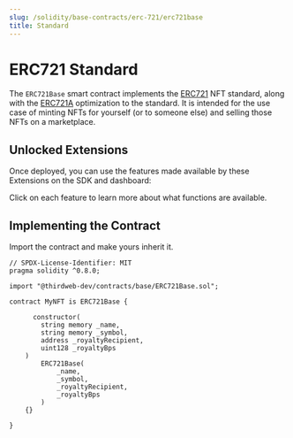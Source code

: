 ```yaml
---
slug: /solidity/base-contracts/erc-721/erc721base
title: Standard
---
```



# ERC721 Standard

The `ERC721Base` smart contract implements the [ERC721](https://eips.ethereum.org/EIPS/eip-721) NFT standard,
along with the [ERC721A](https://www.erc721a.org/) optimization to the standard.
It is intended for the use case of minting NFTs for yourself (or to someone else) and selling those NFTs on a marketplace.

<ViewContractCodeButton
  link="https://github.com/thirdweb-dev/contracts/blob/main/contracts/base/ERC721Base.sol"
  name="ERC721Base"
/>

## Unlocked Extensions

Once deployed, you can use the features made available by these Extensions on the SDK and dashboard:

Click on each feature to learn more about what functions are available.

<div className="row" style={{ marginBottom: 24, flexWrap: "wrap" }}>
  <div className="col col--4" style={{ padding: 8 }}>
    <QuickstartCard
      name="ERC721 Standard"
      link="/solidity/extensions/erc721"
      image="/assets/icons/nft.png"
    />
  </div>
  <div className="col col--4" style={{ padding: 8 }}>
    <QuickstartCard
      name="Mintable"
      link="/solidity/extensions/erc721"
      image="/assets/icons/nft.png"
    />
  </div>
  
<div className="col col--4" style={{ padding: 8 }}>
  <QuickstartCard
    name="Burnable"
    link="/solidity/extensions/erc721burnable"
    image="/assets/icons/nft.png"
  />
</div>

  <div className="col col--4" style={{ padding: 8 }}>
    <QuickstartCard
      name="Batch Mint Metadata"
      link="/solidity/extensions/batchmintmetadata"
      image="/assets/icons/nft.png"
    />
  </div>
  <div className="col col--4" style={{ padding: 8 }}>
    <QuickstartCard
      name="Contract Metadata"
      link="/solidity/extensions/contractmetadata"
      image="/assets/icons/general.png"
    />
  </div>
  <div className="col col--4" style={{ padding: 8 }}>
    <QuickstartCard name="Ownable" link="/solidity/extensions/ownable" image="/assets/icons/general.png" />
  </div>
  <div className="col col--4" style={{ padding: 8 }}>
    <QuickstartCard
      name="Royalties"
      link="/solidity/extensions/royalty"
      image="/assets/icons/general.png"
    />
  </div>
</div>

## Implementing the Contract

Import the contract and make yours inherit it.

```solidity
// SPDX-License-Identifier: MIT
pragma solidity ^0.8.0;

import "@thirdweb-dev/contracts/base/ERC721Base.sol";

contract MyNFT is ERC721Base {

	  constructor(
        string memory _name,
        string memory _symbol,
        address _royaltyRecipient,
        uint128 _royaltyBps
    )
        ERC721Base(
            _name,
            _symbol,
            _royaltyRecipient,
            _royaltyBps
        )
    {}

}
```
